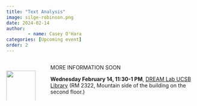 ```yaml
---
title: "Text Analysis"
image: silge-robinson.png
date: 2024-02-14
author:
        - name: Casey O'Hara
categories: [Upcoming event]
order: 2
---
```

::: {.columns}

::: {.column width="20%"}

<br> 
![](silge-robinson.png){width=90%}
:::

::: {.column width="80%"}

MORE INFORMATION SOON


**Wednesday February 14, 11:30-1 PM**, [DREAM Lab UCSB Library](https://www.library.ucsb.edu/dreamlab) (RM 2322, Mountain side of the building on the second floor.)


:::

:::
